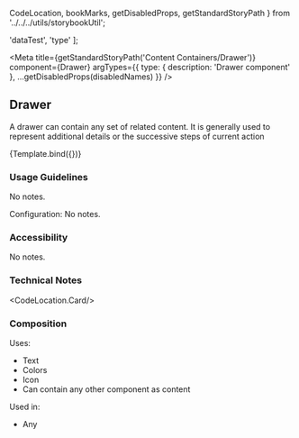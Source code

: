   CodeLocation,
  bookMarks,
  getDisabledProps,
  getStandardStoryPath
} from '../../../utils/storybookUtil';

  'dataTest',
  'type'
];

<Meta
  title={getStandardStoryPath('Content Containers/Drawer')}
  component={Drawer}
  argTypes={{
    type: {
      description: 'Drawer component'
    },
    ...getDisabledProps(disabledNames)
  }}
/>

## Drawer
A drawer can contain any set of related content. It is generally used to represent additional details or the successive steps of current action


<Canvas>
  <Story
    name="Drawer"
    args={{
      title: 'Edit Permissions: GeneralAdmin',
      buttonLabel: 'Open',
      children: 'Drawer content',
    }}
  >
    {Template.bind({})}
  </Story>
</Canvas>

### Usage Guidelines
No notes.

Configuration:
No notes.

### Accessibility
No notes.

### Technical Notes
<CodeLocation.Card/>

### Composition
Uses:
* Text
* Colors
* Icon
* Can contain any other component as content

Used in:
* Any
